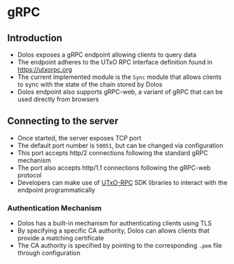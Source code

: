# gRPC


## Introduction

- Dolos exposes a gRPC endpoint allowing clients to query data
- The endpoint adheres to the UTxO RPC interface definition found in https://utxorpc.org
- The current implemented module is the `Sync` module that allows clients to sync with the state of the chain stored by Dolos
- Dolos endpoint also supports gRPC-web, a variant of gRPC that can be used directly from browsers

## Connecting to the server

- Once started, the server exposes TCP port
- The default port number is `50051`, but can be changed via configuration
- This port accepts http/2 connections following the standard gRPC mechanism
- The port also accepts http/1.1 connections following the gRPC-web protocol
- Developers can make use of [UTxO-RPC](https://utxorpc.org) SDK libraries to interact with the endpoint programmatically

### Authentication Mechanism

- Dolos has a built-in mechanism for authenticating clients using TLS
- By specifying a specific CA authority, Dolos can allows clients that provide a matching certificate
- The CA authority is specified by pointing to the corresponding `.pem` file through configuration
